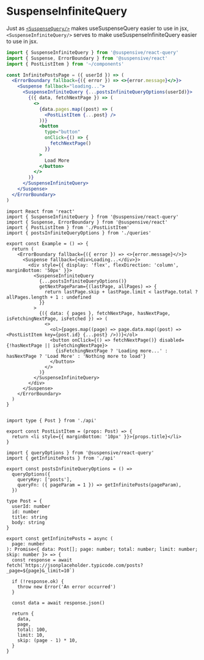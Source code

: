 
# SuspenseInfiniteQuery

Just as [`<SuspenseQuery/>`](/docs/react-query/SuspenseQuery) makes useSuspenseQuery easier to use in jsx, `<SuspenseInfiniteQuery/>` serves to make useSuspenseInfiniteQuery easier to use in jsx.

```jsx /SuspenseInfiniteQuery/
import { SuspenseInfiniteQuery } from '@suspensive/react-query'
import { Suspense, ErrorBoundary } from '@suspensive/react'
import { PostListItem } from '~/components'

const InfinitePostsPage = ({ userId }) => (
  <ErrorBoundary fallback={({ error }) => <>{error.message}</>}>
    <Suspense fallback="loading...">
      <SuspenseInfiniteQuery {...postsInfiniteQueryOptions(userId)}>
        {({ data, fetchNextPage }) => (
          <>
            {data.pages.map((post) => (
              <PostListItem {...post} />
            ))}
            <button
              type="button"
              onClick={() => {
                fetchNextPage()
              }}
            >
              Load More
            </button>
          </>
        )}
      </SuspenseInfiniteQuery>
    </Suspense>
  </ErrorBoundary>
)
```

<Sandpack>

```tsx Example.tsx active
import React from 'react'
import { SuspenseInfiniteQuery } from '@suspensive/react-query'
import { Suspense, ErrorBoundary } from '@suspensive/react'
import { PostListItem } from './PostListItem'
import { postsInfiniteQueryOptions } from './queries'

export const Example = () => {
  return (
    <ErrorBoundary fallback={({ error }) => <>{error.message}</>}>
      <Suspense fallback={<div>Loading...</div>}>
        <div style={{ display: 'flex', flexDirection: 'column', marginBottom: '50px' }}>
          <SuspenseInfiniteQuery
            {...postsInfiniteQueryOptions()}
            getNextPageParam={(lastPage, allPages) => {
              return lastPage.skip + lastPage.limit < lastPage.total ? allPages.length + 1 : undefined
            }}
          >
            {({ data: { pages }, fetchNextPage, hasNextPage, isFetchingNextPage, isFetched }) => (
              <>
                <ol>{pages.map((page) => page.data.map((post) => <PostListItem key={post.id} {...post} />))}</ol>
                <button onClick={() => fetchNextPage()} disabled={!hasNextPage || isFetchingNextPage}>
                  {isFetchingNextPage ? 'Loading more...' : hasNextPage ? 'Load More' : 'Nothing more to load'}
                </button>
              </>
            )}
          </SuspenseInfiniteQuery>
        </div>
      </Suspense>
    </ErrorBoundary>
  )
}
```

```tsx PostListItem.tsx

```

```tsx PostListItem.tsx
import type { Post } from './api'

export const PostListItem = (props: Post) => {
  return <li style={{ marginBottom: '10px' }}>{props.title}</li>
}
```

```tsx queries.ts
import { queryOptions } from '@suspensive/react-query'
import { getInfinitePosts } from './api'

export const postsInfiniteQueryOptions = () =>
  queryOptions({
    queryKey: ['posts'],
    queryFn: ({ pageParam = 1 }) => getInfinitePosts(pageParam),
  })
```

```tsx api.ts
type Post = {
  userId: number
  id: number
  title: string
  body: string
}

export const getInfinitePosts = async (
  page: number
): Promise<{ data: Post[]; page: number; total: number; limit: number; skip: number }> => {
  const response = await fetch(`https://jsonplaceholder.typicode.com/posts?_page=${page}&_limit=10`)

  if (!response.ok) {
    throw new Error('An error occurred')
  }

  const data = await response.json()

  return {
    data,
    page,
    total: 100,
    limit: 10,
    skip: (page - 1) * 10,
  }
}
```

</Sandpack>
